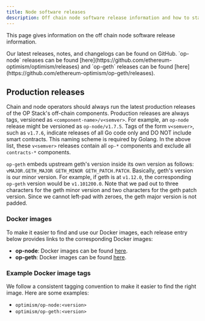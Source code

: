 ```yaml
---
title: Node software releases
description: Off chain node software release information and how to stay up to date.
---
```

This page gives information on the off chain node software release information.

<Info>
  Our latest releases, notes, and changelogs can be found on GitHub. `op-node` releases can be found [here](https://github.com/ethereum-optimism/optimism/releases)
  and `op-geth` releases can be found [here](https://github.com/ethereum-optimism/op-geth/releases).
</Info>

## Production releases

Chain and node operators should always run the latest production releases of the OP Stack's off-chain components. Production releases are always tags, versioned as `<component-name>/v<semver>`. For example, an `op-node` release might be versioned as `op-node/v1.7.5`. Tags of the form `v<semver>`, such as `v1.7.6`, indicate releases of all Go code only and DO NOT include smart contracts. This naming scheme is required by Golang. In the above list, these `v<semver>` releases contain all `op-*` components and exclude all `contracts-*` components.

`op-geth` embeds upstream geth's version inside its own version as follows: `vMAJOR.GETH_MAJOR GETH_MINOR GETH_PATCH.PATCH`. Basically, geth's version is our minor version. For example, if geth is at `v1.12.0`, the corresponding `op-geth` version would be `v1.101200.0`. Note that we pad out to three characters for the geth minor version and two characters for the geth patch version. Since we cannot left-pad with zeroes, the geth major version is not padded.

### Docker images

To make it easier to find and use our Docker images, each release entry below provides links to the corresponding Docker images:

*   **op-node**: Docker images can be found [here](https://hub.docker.com/r/ethereumoptimism/op-node/tags).
*   **op-geth**: Docker images can be found [here](https://hub.docker.com/r/ethereumoptimism/op-geth/tags).

### Example Docker image tags

We follow a consistent tagging convention to make it easier to find the right image. Here are some examples:

*   `optimism/op-node:<version>`
*   `optimism/op-geth:<version>`
